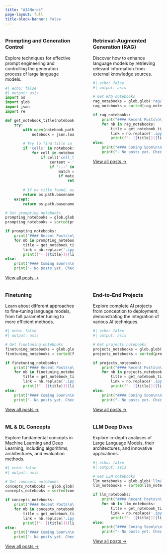 ```yaml
---
title: "AI4Nerds"
page-layout: full
title-block-banner: false
---
```


:::: {.columns}

::: {.column width="48%"}
::: {.section-card .prompting-section}
### Prompting and Generation Control

Explore techniques for effective prompt engineering and controlling the generation process of large language models.

```python
#| echo: false
#| output: asis
import os
import glob
import json
import re

def get_notebook_title(notebook_path):
    try:
        with open(notebook_path, 'r', encoding='utf-8') as f:
            notebook = json.load(f)
        
        # Try to find title in metadata
        if 'cells' in notebook:
            for cell in notebook['cells']:
                if cell['cell_type'] == 'markdown':
                    content = ''.join(cell['source'])
                    if '---' in content:
                        match = re.search(r'title:\s*"([^"]+)"', content)
                        if match:
                            return match.group(1)
        
        # If no title found, use filename
        return os.path.basename(notebook_path).replace('.ipynb', '').replace('-', ' ').replace('_', ' ')
    except:
        return os.path.basename(notebook_path).replace('.ipynb', '').replace('-', ' ').replace('_', ' ')

# Get prompting notebooks
prompting_notebooks = glob.glob('prompting/*.ipynb')
prompting_notebooks = sorted(prompting_notebooks, key=os.path.getmtime, reverse=True)[:2]

if prompting_notebooks:
    print("#### Recent Posts\n\n")
    for nb in prompting_notebooks:
        title = get_notebook_title(nb)
        link = nb.replace('.ipynb', '.html')
        print(f"- [{title}]({link})\n")
else:
    print("#### Coming Soon\n\n")
    print("- No posts yet. Check back soon!\n")
```

<a href="/prompting/" class="section-link prompting-link">View all posts →</a>
:::
:::

::: {.column width="4%"}
:::

::: {.column width="48%"}
::: {.section-card .rag-section}
### Retrieval-Augmented Generation (RAG)

Discover how to enhance language models by retrieving relevant information from external knowledge sources.

```python
#| echo: false
#| output: asis

# Get RAG notebooks
rag_notebooks = glob.glob('rag/*.ipynb')
rag_notebooks = sorted(rag_notebooks, key=os.path.getmtime, reverse=True)[:2]

if rag_notebooks:
    print("#### Recent Posts\n\n")
    for nb in rag_notebooks:
        title = get_notebook_title(nb)
        link = nb.replace('.ipynb', '.html')
        print(f"- [{title}]({link})\n")
else:
    print("#### Coming Soon\n\n")
    print("- No posts yet. Check back soon!\n")
```

<a href="/rag/" class="section-link rag-link">View all posts →</a>
:::
:::

::::

:::: {.columns .mt-4}

::: {.column width="48%"}
::: {.section-card .finetuning-section}
### Finetuning

Learn about different approaches to fine-tuning language models, from full parameter tuning to more efficient methods.

```python
#| echo: false
#| output: asis

# Get finetuning notebooks
finetuning_notebooks = glob.glob('finetuning/*.ipynb')
finetuning_notebooks = sorted(finetuning_notebooks, key=os.path.getmtime, reverse=True)[:2]

if finetuning_notebooks:
    print("#### Recent Posts\n\n")
    for nb in finetuning_notebooks:
        title = get_notebook_title(nb)
        link = nb.replace('.ipynb', '.html')
        print(f"- [{title}]({link})\n")
else:
    print("#### Coming Soon\n\n")
    print("- No posts yet. Check back soon!\n")
```

<a href="/finetuning/" class="section-link finetuning-link">View all posts →</a>
:::
:::

::: {.column width="4%"}
:::

::: {.column width="48%"}
::: {.section-card .projects-section}
### End-to-End Projects

Explore complete AI projects from conception to deployment, demonstrating the integration of various AI techniques.

```python
#| echo: false
#| output: asis

# Get projects notebooks
projects_notebooks = glob.glob('projects/*.ipynb')
projects_notebooks = sorted(projects_notebooks, key=os.path.getmtime, reverse=True)[:2]

if projects_notebooks:
    print("#### Recent Posts\n\n")
    for nb in projects_notebooks:
        title = get_notebook_title(nb)
        link = nb.replace('.ipynb', '.html')
        print(f"- [{title}]({link})\n")
else:
    print("#### Coming Soon\n\n")
    print("- No posts yet. Check back soon!\n")
```

<a href="/projects/" class="section-link projects-link">View all posts →</a>
:::
:::

::::

:::: {.columns .mt-4}

::: {.column width="48%"}
::: {.section-card .concepts-section}
### ML & DL Concepts

Explore fundamental concepts in Machine Learning and Deep Learning, including algorithms, architectures, and evaluation methods.

```python
#| echo: false
#| output: asis

# Get concepts notebooks
concepts_notebooks = glob.glob('concepts/*.ipynb')
concepts_notebooks = sorted(concepts_notebooks, key=os.path.getmtime, reverse=True)[:2]

if concepts_notebooks:
    print("#### Recent Posts\n\n")
    for nb in concepts_notebooks:
        title = get_notebook_title(nb)
        link = nb.replace('.ipynb', '.html')
        print(f"- [{title}]({link})\n")
else:
    print("#### Coming Soon\n\n")
    print("- No posts yet. Check back soon!\n")
```

<a href="/concepts/" class="section-link concepts-link">View all posts →</a>
:::
:::

::: {.column width="4%"}
:::

::: {.column width="48%"}
::: {.section-card .llm-section}
### LLM Deep Dives

Explore in-depth analyses of Large Language Models, their architectures, and innovative applications.

```python
#| echo: false
#| output: asis

# Get LLM notebooks
llm_notebooks = glob.glob('llm/*.ipynb')
llm_notebooks = sorted(llm_notebooks, key=os.path.getmtime, reverse=True)[:2]

if llm_notebooks:
    print("#### Recent Posts\n\n")
    for nb in llm_notebooks:
        title = get_notebook_title(nb)
        link = nb.replace('.ipynb', '.html')
        print(f"- [{title}]({link})\n")
else:
    print("#### Coming Soon\n\n")
    print("- No posts yet. Check back soon!\n")
```

<a href="/llm/" class="section-link llm-link">View all posts →</a>
:::
:::

::::